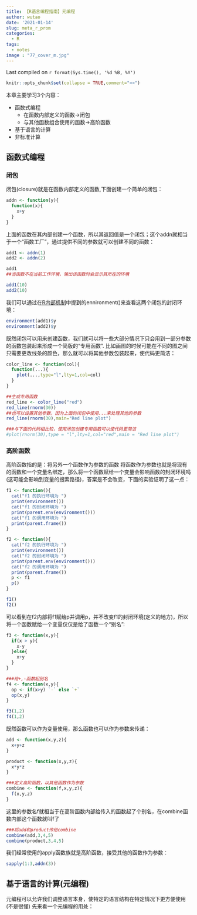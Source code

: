 ```yaml
---
title: 【R语言编程指南】元编程
author: wutao
date: '2021-01-14'
slug: meta_r_prom
categories:
  - R
tags:
  - notes
image : "77_cover_m.jpg"
---
```


Last compiled on `r format(Sys.time(), '%d %B, %Y')`

```r
knitr::opts_chunk$set(collapse = TRUE,comment=">>")
```

本章主要学习3个内容：

- 函数式编程
  - 在函数内部定义的函数→闭包
  - 与其他函数组合使用的函数→高阶函数
- 基于语言的计算
- 非标准计算

## 函数式编程
### 闭包
闭包(closure)就是在函数内部定义的函数,下面创建一个简单的闭包：
```r
addn <- function(y){
  function(x){
    x+y
  }
}

```
上面的函数在其内部创建一个函数，所以其返回值是一个闭包；这个addn就相当于一个“函数工厂”，通过提供不同的参数就可以创建不同的函数：
```r
add1 <- addn(1)
add2 <- addn(2)

add1
##当函数不在当前工作环境，输出该函数时会显示其所在的环境

add1(10)
add2(10)

```

我们可以通过在[R内部机制](http://localhost:4321/p/r-inter/)中提到的ennironment()来查看这两个闭包的封闭环境：
```r
environment(add1)$y
environment(add2)$y
```

既然闭包可以用来创建函数，我们就可以将一些大部分情况下只会用到一部分参数的函数包装起来形成一个简版的“专用函数”. 比如画图的时候可能在不同的图之间只需要更改线条的颜色，那么就可以将其他参数包装起来，使代码更简洁：
```r
color_line <- function(col){
  function(...){
    plot(...,type="l",lty=1,col=col)
  }
}

##生成专用函数
red_line <- color_line("red")
red_line(rnorm(30))
##也可以设置其他参数，因为上面的闭包中使用...来处理其他的参数
red_line(rnorm(30),main="Red line plot")

###与下面的代码相比较，使用闭包创建专用函数可以使代码更简洁
#plot(rnorm(30),type = "l",lty=1,col="red",main = "Red line plot")
```

### 高阶函数
高阶函数指的是：将另外一个函数作为参数的函数
将函数作为参数也就是将现有的函数和一个变量名绑定，那么将一个函数赋给一个变量会影响函数的封闭环境吗(这可能会影响到变量的搜索路径)，答案是不会改变，下面的实验证明了这一点：
```r
f1 <- function(){
  cat("f1 的执行环境为 ")
  print(environment())
  cat("f1 的封闭环境为 ")
  print(parent.env(environment()))
  cat("f1 的调用环境为 ")
  print(parent.frame())
}

f2 <- function(){
  cat("f2 的执行环境为 ")
  print(environment())
  cat("f2 的封闭环境为 ")
  print(parent.env(environment()))
  cat("f2 的调用环境为 ")
  print(parent.frame())
  p <- f1
  p()
}

f1()
f2()
```

可以看到在f2内部将f1赋给p并调用p，并不改变f1的封闭环境(定义的地方)，所以将一个函数赋给一个变量仅仅是给了函数一个“别名”:
```r
f3 <- function(x,y){
  if(x > y){
    x-y
  }else{
    x+y
  }
}

###给+,-函数起别名
f4 <- function(x,y){
  op <- if(x>y) `-` else `+`
  op(x,y)
}

f3(1,2)
f4(1,2)
```

既然函数可以作为变量使用，那么函数也可以作为参数来传递：
```r
add <- function(x,y,z){
  x+y+z
}

product <- function(x,y,z){
  x*y*z
}

###定义高阶函数，以其他函数作为参数
combine <- function(f,x,y,z){
  f(x,y,z)
}
```

这里的参数名f就相当于在高阶函数内部给传入的函数起了个别名，在combine函数内部这个函数就叫f了
```r
###将add和product传给combine
combine(add,3,4,5)
combine(product,3,4,5)

```

我们经常使用的apply函数族就是高阶函数，接受其他的函数作为参数：
```r
sapply(1:3,addn(3))
```

## 基于语言的计算(元编程)

元编程可以允许我们调整语言本身，使特定的语言结构在特定情况下更方便使用(不是很懂)
先来看一个元编程的用处：
